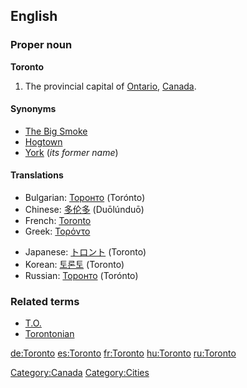 ==English==

===Proper noun===
{{wikipedia}}
'''Toronto'''

#The provincial capital of [[Ontario]], [[Canada]].

====Synonyms====
*[[Big Smoke|The Big Smoke]]
*[[Hogtown]]
*[[York]] (''its former name'')

====Translations====
{{top}}
*Bulgarian: [[Торонто]] (Torónto)
*Chinese: [[多伦多]] (Duōlúnduō)
*French: [[Toronto#French|Toronto]]
*Greek: [[Τορόντο]]
{{mid}}
*Japanese: [[トロント]] (Toronto)
*Korean: [[토론토]] (Toronto)
*Russian: [[Торонто]] (Torónto)
{{bottom}}

===Related terms===
*[[T.O.]]
*[[Torontonian]]

[[Category:Canada]]
[[Category:Cities]]

[[de:Toronto]]
[[es:Toronto]]
[[fr:Toronto]]
[[hu:Toronto]]
[[ru:Toronto]]